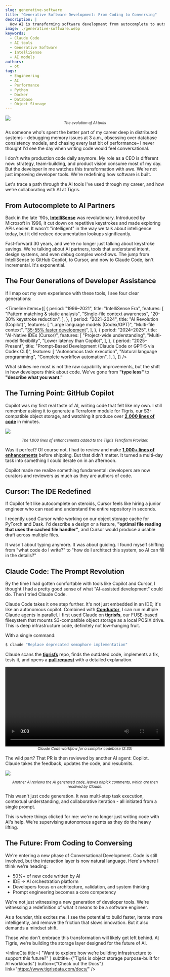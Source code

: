 ```yaml
---
slug: generative-software
title: "Generative Software Development: From Coding to Conversing"
description: |
  How AI is transforming software development from autocomplete to autonomous agents, and what this means for the future of coding.
image: ./generative-software.webp
keywords:
  - Claude Code
  - AI tools
  - Generative Software
  - IntelliSense
  - AI models
authors:
  - ot
tags:
  - Engineering
  - AI
  - Performance
  - Python
  - Docker
  - Database
  - Object Storage
---
```




<style>
  {`@media (min-width: 1536px) {
  img:not(.hero-image) {
    max-width: 48rem; /* 3xl equivalent */
  }
}

.hero-image {
  margin-bottom: 1rem;
  width: 100%;
  height: auto;
  max-width: 100%;
}

p:not(:has(img)) {
  max-width: 42rem; /* 2xl equivalent */
  margin-left: auto;
  margin-right: auto;
}

h2, h3, h4, h5, h6, blockquote, .theme-admonition, ul, ol {
  max-width: 42rem;
  margin-left: auto;
  margin-right: auto;
}

.theme-code-block {
  max-width: 42rem; /* 2xl equivalent */
  margin-left: auto;
  margin-right: auto;
}

table {
  max-width: 42rem; /* 4xl equivalent - wider for tables */
  margin-left: auto;
  margin-right: auto;
  width: 100%;
  border-collapse: collapse;
}

td, th {
  padding: 0.75rem;
  text-align: left;
}

img:not(.hero-image) {
  margin-left: auto;
  margin-right: auto;
  display: block;
}

video {
  margin-left: auto;
  margin-right: auto;
  display: block;
  max-width: 42rem;
}`}
</style>

<img src={heroimage} class="hero-image" />

<center>
  <small>
    <em>The evolution of AI tools</em>
  </small>
</center>

As someone who's spent the better part of my career deep in distributed
systems - debugging memory issues at 3 a.m., obsessing over database consistency
models, and chasing every last bit of performance– I never thought I'd see the
day when writing code would feel conversational.

I don't write production code daily anymore. My role as a CEO is different now:
strategy, team-building, and product vision consume most of my day. But the
developer in me watches this transformation with awe. We're not just improving
developer tools. We're redefining how software is built.

Let's trace a path through the AI tools I've used through my career, and how
we're collaborating with AI at Tigris.

## From Autocomplete to AI Partners

Back in the late '90s,
**[IntelliSense](https://en.wikipedia.org/wiki/Code_completion#Visual_Studio)**
was revolutionary. Introduced by Microsoft in 1996, it cut down on repetitive
keystrokes and made exploring APIs easier. It wasn't "intelligent" in the way we
talk about intelligence today, but it did reduce documentation lookups
significantly.

Fast-forward 30 years, and we're no longer just talking about keystroke savings.
We're talking about AI partners, tools that understand intent, design systems,
and even debug complex workflows. The jump from IntelliSense to GitHub Copilot,
to Cursor, and now to Claude Code, isn't incremental. It's exponential.

## The Four Generations of Developer Assistance

If I map out my own experience with these tools, I see four clear generations:

<Timeline
  items={[
    {
      period: "1996–2021",
      title: "IntelliSense Era",
      features: [
        "Pattern matching & static analysis",
        "Single-file context awareness",
        "20-30% keystroke reduction",
      ],
    },
    {
      period: "2021–2024",
      title: "AI Revolution (Copilot)",
      features: [
        "Large language models (Codex/GPT)",
        "Multi-file context",
        "[35-55% faster development](https://github.blog/2023-03-23-github-copilot-x-the-ai-powered-developer-experience/)",
      ],
    },
    {
      period: "2024–2025",
      title: "AI-Native IDEs (Cursor)",
      features: [
        "Project-wide understanding",
        "Multi-model flexibility",
        "Lower latency than Copilot",
      ],
    },
    {
      period: "2025–Present",
      title: "Prompt-Based Development (Claude Code or GPT-5 via Codex CLI)",
      features: [
        "Autonomous task execution",
        "Natural language programming",
        "Complete workflow automation",
      ],
    },
  ]}
/>

What strikes me most is not the raw capability improvements, but the shift in
how developers think about code. We've gone from **"type less"** to **"describe
what you want."**

## The Turning Point: GitHub Copilot

Copilot was my first real taste of AI, writing code that felt like my own. I
still remember asking it to generate a Terraform module for Tigris, our
S3-compatible object storage, and watching it produce over
**[2,000 lines of code](https://github.com/tigrisdata/terraform-provider-tigris)**
in minutes.

![](/img/blog/generative-software/terraform-pr.webp)

<center>
  <small>
    <em>
      The 1,000 lines of enhancements added to the Tigris Terraform Provider.
    </em>
  </small>
</center>

Was it perfect? Of course not. I had to review and make
**[1,000+ lines of enhancements](https://github.com/tigrisdata/terraform-provider-tigris/commit/0e49b0a450def187f592f7909851ff44fc4a96ec)**
before shipping. But that didn't matter. It turned a multi-day task into
something I could iterate on in an afternoon.

Copilot made me realize something fundamental: developers are now curators and
reviewers as much as they are authors of code.

## Cursor: The IDE Redefined

If Copilot felt like autocomplete on steroids, Cursor feels like hiring a junior
engineer who can read and understand the entire repository in seconds.

I recently used Cursor while working on our object storage cache for PyTorch and
Dask. I'd describe a design or a feature, **"optimal file reading that uses the
cached file handler"**, and Cursor would produce a usable draft across multiple
files.

It wasn't about typing anymore. It was about guiding. I found myself shifting
from "what code do I write?" to "how do I architect this system, so AI can fill
in the details?"

## Claude Code: The Prompt Revolution

By the time I had gotten comfortable with tools like Copilot and Cursor, I
thought I had a pretty good sense of what "AI-assisted development" could do.
Then I tried Claude Code.

Claude Code takes it one step further. It's not just embedded in an IDE; it's
like an autonomous copilot. Combined with
**[Conductor](https://conductor.build)**, I can run multiple Claude agents in
parallel. I first used Claude on
**[tigrisfs](https://github.com/tigrisdata/tigrisfs)**, our FUSE-based
filesystem that mounts S3-compatible object storage as a local POSIX drive. This
is deep infrastructure code, definitely not low-hanging fruit.

With a single command:

```bash
$ claude "Replace deprecated semaphore implementation"
```

Claude scans the **[tigrisfs](https://github.com/tigrisdata/tigrisfs)** repo,
finds the outdated code, implements a fix, tests it, and opens a
**[pull request](https://github.com/tigrisdata/tigrisfs/pull/33)** with a
detailed explanation.

<video controls width="100%">
  <source
    src="/blog/img/blog/generative-software/claude-code.webm"
    type="video/webm"
  />
  <source
    src="/blog/img/blog/generative-software/claude-code.mp4"
    type="video/mp4"
  />
  Your browser does not support the video tag.
</video>

<center>
  <small>
    <em>Claude Code workflow for a complex codebase (2:33)</em>
  </small>
</center>

The wild part? That PR is then reviewed by another AI agent: Copilot. Claude
takes the feedback, updates the code, and resubmits.

![](/img/blog/generative-software/ai-review.webp)

<center>
  <small>
    <em>
      Another AI reviews the AI generated code, leaves nitpick comments, which
      are then resolved by Claude.
    </em>
  </small>
</center>

This wasn't just code generation. It was multi-step task execution, contextual
understanding, and collaborative iteration - all initiated from a single prompt.

This is where things clicked for me: we're no longer just writing code with AI's
help. We're supervising autonomous agents as they do the heavy lifting.

## The Future: From Coding to Conversing

We're entering a new phase of Conversational Development. Code is still
involved, but the interaction layer is now natural language. Here's where I
think we're heading:

- 50%+ of new code written by AI
- IDE → AI orchestration platform
- Developers focus on architecture, validation, and system thinking
- Prompt engineering becomes a core competency

We're not just witnessing a new generation of developer tools. We're witnessing
a redefinition of what it means to be a software engineer.

As a founder, this excites me. I see the potential to build faster, iterate more
intelligently, and remove the friction that slows innovation. But it also
demands a mindset shift.

Those who don't embrace this transformation will likely get left behind. At
Tigris, we're building the storage layer designed for the future of AI.

<InlineCta
  title={
    "Want to explore how we’re building infrastructure to support this future?"
  }
  subtitle={"Tigris is object storage purpose-built for AI workloads"}
  button={"Check out the Docs"}
  link="https://www.tigrisdata.com/docs/"
/>
